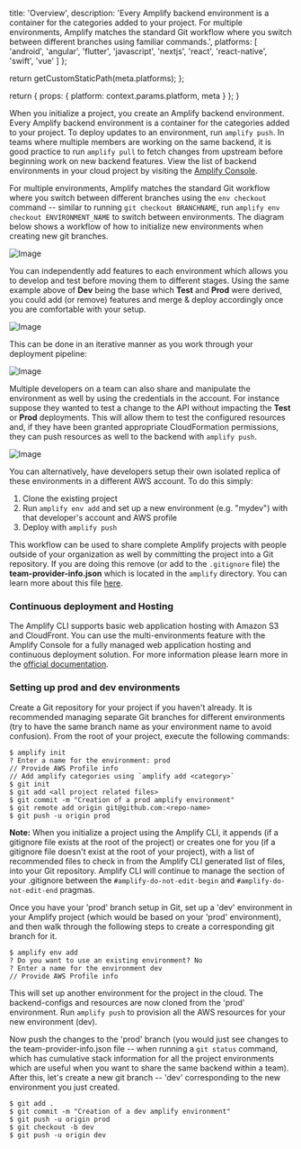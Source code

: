 
  title: 'Overview',
  description:
    'Every Amplify backend environment is a container for the categories added to your project. For multiple environments, Amplify matches the standard Git workflow where you switch between different branches using familiar commands.',
  platforms: [
    'android',
    'angular',
    'flutter',
    'javascript',
    'nextjs',
    'react',
    'react-native',
    'swift',
    'vue'
  ]
};

  return getCustomStaticPath(meta.platforms);
};

  return {
    props: {
      platform: context.params.platform,
      meta
    }
  };
}

When you initialize a project, you create an Amplify backend environment. Every Amplify backend environment is a container for the categories added to your project. To deploy updates to an environment, run `amplify push`. In teams where multiple members are working on the same backend, it is good practice to run `amplify pull` to fetch changes from upstream before beginning work on new backend features. View the list of backend environments in your cloud project by visiting the [Amplify Console](https://console.aws.amazon.com/amplify).

For multiple environments, Amplify matches the standard Git workflow where you switch between different branches using the `env checkout` command -- similar to running `git checkout BRANCHNAME`, run `amplify env checkout ENVIRONMENT_NAME` to switch between environments. The diagram below shows a workflow of how to initialize new environments when creating new git branches.

![Image](/images/AmplifyEnvSwitching.jpg)

You can independently add features to each environment which allows you to develop and test before moving them to different stages. Using the same example above of **Dev** being the base which **Test** and **Prod** were derived, you could add (or remove) features and merge & deploy accordingly once you are comfortable with your setup.

![Image](/images/AmplifyEnvAddDeploy.jpg)

This can be done in an iterative manner as you work through your deployment pipeline:

![Image](/images/AmplifyEnvAddDeploySwitching.jpg)

Multiple developers on a team can also share and manipulate the environment as well by using the credentials in the account. For instance suppose they wanted to test a change to the API without impacting the **Test** or **Prod** deployments. This will allow them to test the configured resources and, if they have been granted appropriate CloudFormation permissions, they can push resources as well to the backend with `amplify push`.

![Image](/images/AmplifyEnvMultDevelopers.jpg)

You can alternatively, have developers setup their own isolated replica of these environments in a different AWS account. To do this simply:

1. Clone the existing project
2. Run `amplify env add` and set up a new environment (e.g. "mydev") with that developer's account and AWS profile
3. Deploy with `amplify push`

This workflow can be used to share complete Amplify projects with people outside of your organization as well by committing the project into a Git repository. If you are doing this remove (or add to the `.gitignore` file) the **team-provider-info.json** which is located in the `amplify` directory. You can learn more about this file [here](/cli/teams/shared#sharing-projects-outside-the-team).

### Continuous deployment and Hosting

The Amplify CLI supports basic web application hosting with Amazon S3 and CloudFront. You can use the multi-environments feature with the Amplify Console for a fully managed web application hosting and continuous deployment solution. For more information please learn more in the [official documentation](https://docs.aws.amazon.com/amplify/latest/userguide/multi-environments.html).

### Setting up prod and dev environments

Create a Git repository for your project if you haven't already. It is recommended managing separate Git branches for different environments (try to have the same branch name as your environment name to avoid confusion). From the root of your project, execute the following commands:

```console
$ amplify init
? Enter a name for the environment: prod
// Provide AWS Profile info
// Add amplify categories using `amplify add <category>`
$ git init
$ git add <all project related files>
$ git commit -m "Creation of a prod amplify environment"
$ git remote add origin git@github.com:<repo-name>
$ git push -u origin prod
```

**Note:** When you initialize a project using the Amplify CLI, it appends (if a gitignore file exists at the root of the project) or creates one for you (if a gitignore file doesn't exist at the root of your project), with a list of recommended files to check in from the Amplify CLI generated list of files, into your Git repository. Amplify CLI will continue to manage the section of your .gitignore between the `#amplify-do-not-edit-begin` and `#amplify-do-not-edit-end` pragmas.

Once you have your 'prod' branch setup in Git, set up a 'dev' environment in your Amplify project (which would be based on your 'prod' environment), and then walk through the following steps to create a corresponding git branch for it.

```console
$ amplify env add
? Do you want to use an existing environment? No
? Enter a name for the environment dev
// Provide AWS Profile info
```

This will set up another environment for the project in the cloud. The backend-configs and resources are now cloned from the 'prod' environment. Run `amplify push` to provision all the AWS resources for your new environment (dev).

Now push the changes to the 'prod' branch (you would just see changes to the team-provider-info.json file -- when running a `git status` command, which has cumulative stack information for all the project environments which are useful when you want to share the same backend within a team). After this, let's create a new git branch -- 'dev' corresponding to the new environment you just created.

```console
$ git add .
$ git commit -m "Creation of a dev amplify environment"
$ git push -u origin prod
$ git checkout -b dev
$ git push -u origin dev
```

